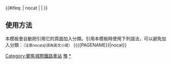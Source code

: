 {{鐵道路線|
| 模板名稱 = 鄭焦城際鐵路
| 名稱 = [[鄭焦城際鐵路]]
| 代表色 = #0033c9
| Logo = [[File:China Railways.svg|17px]]
| 背景顏色 = #FFFFFF
| 車站列表 = [[鄭州站|郑州]] - ''[[海棠寺站|海棠寺]]'' - [[南阳寨站|南阳寨]] - [[黄河景区站|黄河景区]] - [[武陟站|武陟]] - [[修武西站|修武西]] - [[焦作站|焦作]] - ([[太焦高速铁路]] →)
}}
<includeonly>{{#ifeq: {{{1}}} | nocat | <!--空--> | [[Category:鄭焦城際鐵路車站]] }}</includeonly><noinclude>

==使用方法==
本模板會自動把引用它的頁面加入分類。引用本模板時使用下列語法，可以避免加入分類：<small>（注意nocat必須為英文小寫）</small>
<nowiki>{{{{PAGENAME}}|nocat}}</nowiki>
[[Category:中國鐵路路線模板|豫]]
[[Category:鄭焦城際鐵路車站|*]]
</noinclude>